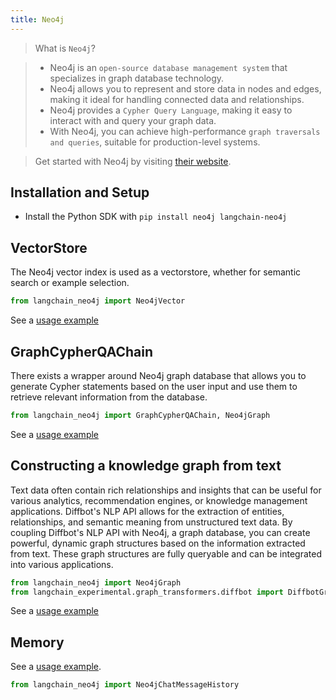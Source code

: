 ```yaml
---
title: Neo4j
---
```


>What is `Neo4j`?

>- Neo4j is an `open-source database management system` that specializes in graph database technology.
>- Neo4j allows you to represent and store data in nodes and edges, making it ideal for handling connected data and relationships.
>- Neo4j provides a `Cypher Query Language`, making it easy to interact with and query your graph data.
>- With Neo4j, you can achieve high-performance `graph traversals and queries`, suitable for production-level systems.

>Get started with Neo4j by visiting [their website](https://neo4j.com/).

## Installation and Setup

- Install the Python SDK with `pip install neo4j langchain-neo4j`


## VectorStore

The Neo4j vector index is used as a vectorstore,
whether for semantic search or example selection.

```python
from langchain_neo4j import Neo4jVector
```

See a [usage example](/oss/python/integrations/vectorstores/neo4jvector)

## GraphCypherQAChain

There exists a wrapper around Neo4j graph database that allows you to generate Cypher statements based on the user input
and use them to retrieve relevant information from the database.

```python
from langchain_neo4j import GraphCypherQAChain, Neo4jGraph
```

See a [usage example](/oss/python/integrations/graphs/neo4j_cypher)

## Constructing a knowledge graph from text

Text data often contain rich relationships and insights that can be useful for various analytics, recommendation engines, or knowledge management applications.
Diffbot's NLP API allows for the extraction of entities, relationships, and semantic meaning from unstructured text data.
By coupling Diffbot's NLP API with Neo4j, a graph database, you can create powerful, dynamic graph structures based on the information extracted from text.
These graph structures are fully queryable and can be integrated into various applications.

```python
from langchain_neo4j import Neo4jGraph
from langchain_experimental.graph_transformers.diffbot import DiffbotGraphTransformer
```

See a [usage example](/oss/python/integrations/graphs/diffbot)

## Memory

See a [usage example](/oss/python/integrations/memory/neo4j_chat_message_history).

```python
from langchain_neo4j import Neo4jChatMessageHistory
```
